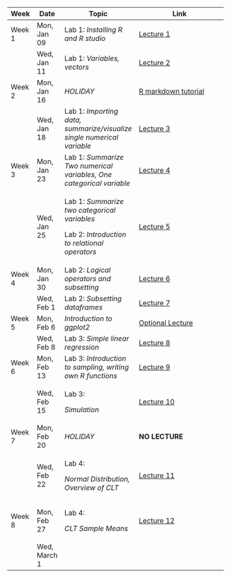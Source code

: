 +---------+--------------+------------------------------------------------------------------------+-----------------------------------------------------------------------------------------------------------------------------------------+
| Week    | Date         | Topic                                                                  | Link                                                                                                                                    |
+=========+==============+========================================================================+=========================================================================================================================================+
| Week 1  | Mon, Jan 09  | Lab 1: *Installing R and R studio*                                     | [Lecture 1](https://ucla.zoom.us/rec/share/QR82Ljlj6nxvdGvlqVic9ngnOMsz6TrTzkkbFQDS_ykSiw_kAO5g_1A11QIiT7JT.V5dpnIQJ8z1JPsLI)           |
+---------+--------------+------------------------------------------------------------------------+-----------------------------------------------------------------------------------------------------------------------------------------+
|         | Wed, Jan 11  | Lab 1: *Variables, vectors*                                            | [Lecture 2](https://ucla.zoom.us/rec/share/DSwFPNQh2Yq_IxubSHsFDl-p1NH2stnYm5O9oHhlq3Z2TNyKjH3rZHaJFDkE3956.99FxQyT1hDuHtJzY)           |
+---------+--------------+------------------------------------------------------------------------+-----------------------------------------------------------------------------------------------------------------------------------------+
| Week 2  | Mon, Jan 16  | *HOLIDAY*                                                              | [R markdown tutorial](https://ucla.zoom.us/rec/share/fexC9zZMvnHTG7-81ktg-yLV6WcaaAAzFFhx4z1YcNJJ1Ogp6JaaVHtU7BKr447w.sa1bj0LvC00c00ql) |
+---------+--------------+------------------------------------------------------------------------+-----------------------------------------------------------------------------------------------------------------------------------------+
|         | Wed, Jan 18  | Lab 1: *Importing data, summarize/visualize single numerical variable* | [Lecture 3](https://ucla.zoom.us/rec/share/c1gOX80nUKxPT8RsGCL94lghdsDcCVdpfFA8PNfsaowwcX3JZW87c06cdcXKmSLT.k07mSfxvTgtgEmn6)           |
+---------+--------------+------------------------------------------------------------------------+-----------------------------------------------------------------------------------------------------------------------------------------+
| Week 3  | Mon, Jan 23  | Lab 1: *Summarize Two numerical variables, One categorical variable*   | [Lecture 4](https://ucla.zoom.us/rec/share/tA6ZieCf6y118JZJT7J-n0QV2yw8FxP6iBYkP3gQ3PqgH5KXdYT-DkhSFaFCyPKz.4cCAWu2ktZo2sror)           |
+---------+--------------+------------------------------------------------------------------------+-----------------------------------------------------------------------------------------------------------------------------------------+
|         | Wed, Jan 25  | Lab 1: *Summarize two categorical variables*                           | [Lecture 5](https://ucla.zoom.us/rec/share/oRMDkv0S27Mybh-3fPViUmH7z-xtUGxa2-Tj56fRMHxUdu8QcsBxHEjN5gM5OzbL.YYanhqqxfJ0LbRQ_)           |
|         |              |                                                                        |                                                                                                                                         |
|         |              | Lab 2: *Introduction to relational operators*                          |                                                                                                                                         |
+---------+--------------+------------------------------------------------------------------------+-----------------------------------------------------------------------------------------------------------------------------------------+
| Week 4  | Mon, Jan 30  | Lab 2: *Logical operators and subsetting*                              | [Lecture 6](https://ucla.zoom.us/rec/share/07nE7VxDr7C2cCWSKHXsWjahdlf73vjNHdc4Gns_wVx2IAa4zwnLfT5ER05Yr33N.ltar7j1Mw7jZ2hpd)           |
+---------+--------------+------------------------------------------------------------------------+-----------------------------------------------------------------------------------------------------------------------------------------+
|         | Wed, Feb 1   | Lab 2: *Subsetting dataframes*                                         | [Lecture 7](https://ucla.zoom.us/rec/share/3U3FxjBlnQGkT4lY-1aTwuhOwodonHHF67-XGbJpYtSR37HOXa5ZxJm3UK3rktuN.4BqfBUaTKjkXVBSC)           |
+---------+--------------+------------------------------------------------------------------------+-----------------------------------------------------------------------------------------------------------------------------------------+
| Week 5  | Mon, Feb 6   | *Introduction to ggplot2*                                              | [Optional Lecture](https://ucla.zoom.us/rec/share/dHqu1MlfJvPRxK3k1JQxI4aumfb8f25DWdWE4TG4g193Jlqnl8eXdRQlQLKb-JQ.KmhuBkrF79A6gJuh)     |
+---------+--------------+------------------------------------------------------------------------+-----------------------------------------------------------------------------------------------------------------------------------------+
|         | Wed, Feb 8   | Lab 3: *Simple linear regression*                                      | [Lecture 8](https://ucla.zoom.us/rec/share/1jGZEYaTt9JuZGOkR7dBIbfARRJjiz4MpjS_PBj1gSLw57N9il-nvFz2IWvRx7RH.6coV-kwxezKAbYEn)           |
+---------+--------------+------------------------------------------------------------------------+-----------------------------------------------------------------------------------------------------------------------------------------+
| Week 6  | Mon, Feb 13  | Lab 3: *Introduction to sampling, writing own R functions*             | [Lecture 9](https://ucla.zoom.us/rec/share/pEi7eDajglDnRx_rFvgYTxwhEAoTjfWj16L-P-NXfPLG_-pOIZYhSGxSLMSGCqVT.BYCvJyozYwRCNjXF)           |
+---------+--------------+------------------------------------------------------------------------+-----------------------------------------------------------------------------------------------------------------------------------------+
|         | Wed, Feb 15  | Lab 3:                                                                 | [Lecture 10](https://ucla.zoom.us/rec/share/Ultff0Xl1-sCxDIbI9fo4VxLNENfEBaHNSlvGGM9gYq49-YL5Qk11slceKkw-fR2.5xys0eK9g2aseZ7Y)          |
|         |              |                                                                        |                                                                                                                                         |
|         |              | *Simulation*                                                           |                                                                                                                                         |
+---------+--------------+------------------------------------------------------------------------+-----------------------------------------------------------------------------------------------------------------------------------------+
| Week 7  | Mon, Feb 20  | *HOLIDAY*                                                              | **NO LECTURE**                                                                                                                          |
+---------+--------------+------------------------------------------------------------------------+-----------------------------------------------------------------------------------------------------------------------------------------+
|         | Wed, Feb 22  | Lab 4:                                                                 | [Lecture 11](https://ucla.zoom.us/rec/share/m4cXJ3lsK_Bk2Y0TWcB5xa-47AWspyEhvVlq_c3ZVzNj194tFGAiIlAQOdu3lkaV.PdNQx5TljLL77Zny)          |
|         |              |                                                                        |                                                                                                                                         |
|         |              | *Normal Distribution, Overview of CLT*                                 |                                                                                                                                         |
+---------+--------------+------------------------------------------------------------------------+-----------------------------------------------------------------------------------------------------------------------------------------+
| Week 8  | Mon, Feb 27  | Lab 4:                                                                 | [Lecture 12](https://ucla.zoom.us/rec/share/IiWCgbK_OkBXE15qB5C1xlm3W0oX12UJ4oKVPuIBoeMeoNX5Yhn19Y_HIr7KzBuD.OhhLvUXHiiBuBBe_)          |
|         |              |                                                                        |                                                                                                                                         |
|         |              | *CLT Sample Means*                                                     |                                                                                                                                         |
+---------+--------------+------------------------------------------------------------------------+-----------------------------------------------------------------------------------------------------------------------------------------+
|         | Wed, March 1 |                                                                        |                                                                                                                                         |
+---------+--------------+------------------------------------------------------------------------+-----------------------------------------------------------------------------------------------------------------------------------------+
